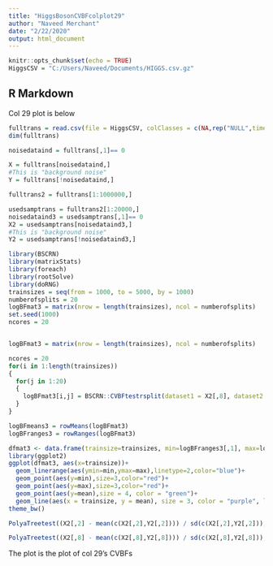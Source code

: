 ```yaml
---
title: "HiggsBosonCVBFcolplot29"
author: "Naveed Merchant"
date: "2/22/2020"
output: html_document
---
```


```r
knitr::opts_chunk$set(echo = TRUE)
HiggsCSV = "C:/Users/Naveed/Documents/HIGGS.csv.gz"
```

## R Markdown

Col 29 plot is below

```r
fulltrans = read.csv(file = HiggsCSV, colClasses = c(NA,rep("NULL",times = 21),rep(NA,times = 7)), header = FALSE)
dim(fulltrans)

noisedataind = fulltrans[,1]== 0

X = fulltrans[noisedataind,]
#This is "background noise"
Y = fulltrans[!noisedataind,]

fulltrans2 = fulltrans[1:1000000,]

usedsamptrans = fulltrans2[1:20000,]
noisedataind3 = usedsamptrans[,1]== 0
X2 = usedsamptrans[noisedataind3,]
#This is "background noise"
Y2 = usedsamptrans[!noisedataind3,]

library(BSCRN)
library(matrixStats)
library(foreach)
library(rootSolve)
library(doRNG)
trainsizes = seq(from = 1000, to = 5000, by = 1000)
numberofsplits = 20
logBFmat3 = matrix(nrow = length(trainsizes), ncol = numberofsplits)
set.seed(1000)
ncores = 20


logBFmat3 = matrix(nrow = length(trainsizes), ncol = numberofsplits)

ncores = 20
for(i in 1:length(trainsizes))
{
  for(j in 1:20)
  {
    logBFmat3[i,j] = BSCRN::CVBFtestrsplit(dataset1 = X2[,8], dataset2 = Y2[,8], trainsize1 = trainsizes[i], trainsize2 = trainsizes[i])$logBF
  }
}

logBFmeans3 = rowMeans(logBFmat3)
logBFranges3 = rowRanges(logBFmat3)

dfmat3 <- data.frame(trainsize=trainsizes, min=logBFranges3[,1], max=logBFranges3[,2], mean = logBFmeans3)
library(ggplot2)
ggplot(dfmat3, aes(x=trainsize))+
  geom_linerange(aes(ymin=min,ymax=max),linetype=2,color="blue")+
  geom_point(aes(y=min),size=3,color="red")+
  geom_point(aes(y=max),size=3,color="red")+
  geom_point(aes(y=mean),size = 4, color = "green")+
  geom_line(aes(x = trainsize, y = mean), size = 3, color = "purple", linetype = 2)
theme_bw()

PolyaTreetest((X2[,2] - mean(c(X2[,2],Y2[,2]))) / sd(c(X2[,2],Y2[,2])), (Y2[,2] - mean(c(X2[,2],Y2[,2]))) / sd(c(X2[,2],Y2[,2])), Ginv = qnorm, c = 1, leveltot = 13)

PolyaTreetest((X2[,8] - mean(c(X2[,8],Y2[,8]))) / sd(c(X2[,8],Y2[,8])), (Y2[,8] - mean(c(X2[,8],Y2[,8]))) / sd(c(X2[,8],Y2[,8])), Ginv = qnorm, c = 1, leveltot = 13)
```

The plot is the plot of col 29's CVBFs
